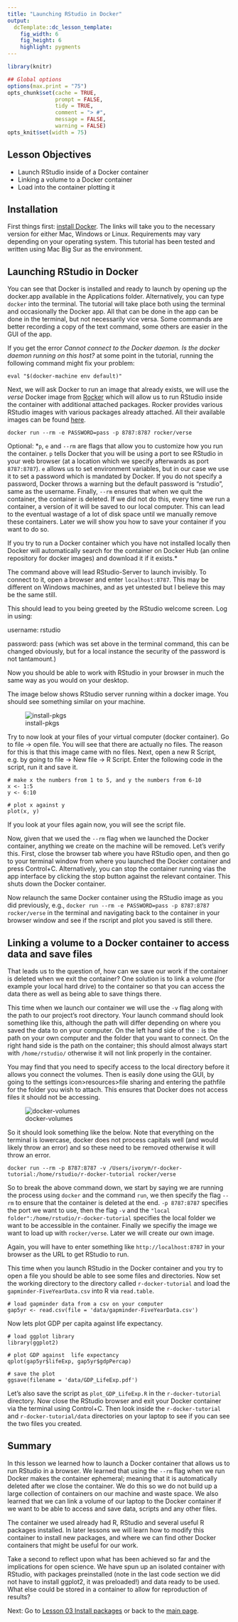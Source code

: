 ```yaml
---
title: "Launching RStudio in Docker"
output:
  dcTemplate::dc_lesson_template:
    fig_width: 6
    fig_height: 6
    highlight: pygments
---
```



```r
library(knitr)

## Global options
options(max.print = "75")
opts_chunk$set(cache = TRUE,
               prompt = FALSE,
               tidy = TRUE,
               comment = "> #",
               message = FALSE,
               warning = FALSE)
opts_knit$set(width = 75)
```

## Lesson Objectives

- Launch RStudio inside of a Docker container
- Linking a volume to a Docker container
- Load into the container plotting it

## Installation

First things first: [install Docker](https://docs.docker.com/get-docker/). The links will take you to the necessary version for either Mac, Windows or Linux. Requirements may vary depending on your operating system. This tutorial has been tested and written using Mac Big Sur as the environment.

## Launching RStudio in Docker

You can see that Docker is installed and ready to launch by opening up the docker.app available in the Applications folder. Alternatively, you can type `docker` into the terminal. The tutorial will take place both using the terminal and occasionally the Docker app. All that can be done in the app can be done in the terminal, but not necessarily vice versa. Some commands are better recording a copy of the text command, some others are easier in the GUI of the app.

If you get the error *Cannot connect to the Docker daemon. Is the docker daemon running on this host?* at some point in the tutorial, running the following command might fix your problem:

~~~
eval "$(docker-machine env default)"
~~~


Next, we will ask Docker to run an image that already exists, we will use the *verse* Docker image from [Rocker](https://github.com/rocker-org/rocker/wiki) which will allow us to run RStudio inside the container with additional attached packages. Rocker provides various RStudio images with various packages already attached. All their available images can be found [here](https://hub.docker.com/r/rocker).

~~~
docker run --rm -e PASSWORD=pass -p 8787:8787 rocker/verse
~~~

Optional:
*`p`, `e` and `--rm` are flags that allow you to customize how you run the container. `p` tells Docker that you will be using a port to see RStudio in your web browser (at a location which we specify afterwards as port `8787:8787`). `e` allows us to set environment variables, but in our case we use it to set a password which is mandated by Docker. If you do not specify a password, Docker throws a warning but the default password is "rstudio", same as the username. Finally, `--rm` ensures that when we quit the container, the container is deleted. If we did not do this, every time we run a container, a version of it will be saved to our local computer. This can lead to the eventual wastage of a lot of disk space until we manually remove these containers. Later we will show you how to save your container if you want to do so.

If you try to run a Docker container which you have not installed locally then Docker will automatically search for the container on Docker Hub (an online repository for docker images) and download it if it exists.*

The command above will lead RStudio-Server to launch invisibly. To connect to it, open a browser and enter `localhost:8787`. This may be different on Windows machines, and as yet untested but I believe this may be the same still.

This should lead to you being greeted by the RStudio welcome screen. Log in using:

username: rstudio

password: pass (which was set above in the terminal command, this can be changed obviously, but for a local instance the security of the password is not tantamount.)

Now you should be able to work with RStudio in your browser in much the same way as you would on your desktop.

The image below shows RStudio server running within a docker image. You should see something similar on your machine.

![install-pkgs](files/install-pkgs.png)

Try to now look at your files of your virtual computer (docker container). Go to
file -> open file. You will see that there are actually no files. The reason for
this is that this image came with no files.
Next, open a new R Script, e.g. by going to file -> New file -> R Script. 
Enter the following code in the script, run it and save it.

~~~
# make x the numbers from 1 to 5, and y the numbers from 6-10
x <- 1:5
y <- 6:10

# plot x against y
plot(x, y)
~~~

If you look at your files again now, you will see the script file.

Now, given that we used the `--rm` flag when we launched the Docker container, anything we create on the machine will be removed. Let's verify this. First, close the browser tab where you have RStudio open, and then go to your terminal window from where you launched the Docker container and press Control+C. Alternatively, you can stop the container running vias the app interface by clicking the stop button against the relevant container. This shuts down the Docker container.

Now relaunch the same Docker container using the RStudio image as you did previously, e.g., `docker run --rm -e PASSWORD=pass -p 8787:8787 rocker/verse` in the terminal and navigating back to the container in your browser window and see if the rscript and plot you saved is still there.


## Linking a volume to a Docker container to access data and save files

That leads us to the question of, how can we save our work if the container is deleted when we exit the container? One solution is to link a volume (for example your local hard drive) to the container so that you can access the data there as well as being able to save things there.

This time when we launch our container we will use the `-v` flag along with the path to our project's root directory. Your launch command should look something like this, although the path will differ depending on where you saved the data to on your computer. On the left hand side of the `:` is the path
on your own computer and the folder that you want to connect. On the right hand side is the path on the container; this should almost always start with `/home/rstudio/` otherwise it will not link properly in the container. 

You may find that you need to specify access to the local directory before it allows you connect the volumes. Then is easily done using the GUI, by going to the settings icon>resources>file sharing and entering the pathfile for the folder you wish to attach. This ensures that Docker does not access files it should not be accessing.


![docker-volumes](files/docker-volumes.png)

So it should look something like the below. Note that everything on the terminal is lowercase, docker does not process capitals well (and would likely throw an error) and so these need to be removed otherwise it will throw an error.


~~~
docker run --rm -p 8787:8787 -v /Users/ivorym/r-docker-tutorial:/home/rstudio/r-docker-tutorial rocker/verse
~~~

So to break the above command down, we start by saying we are running the process using `docker` and the command `run`, we then specify the flag `--rm` to ensure that the container is deleted at the end. `-p 8787:8787` specifies the port we want to use, then the flag `-v` and the `"local folder":/home/rstudio/r-docker-tutorial` specifies the local folder we want to be accessible in the container. Finally we specifiy the image we want to load up with `rocker/verse`. Later we will create our own image.

Again, you will have to enter something like `http://localhost:8787` in your browser as the URL to get RStudio to run. 

This time when you launch RStudio in the Docker container and you try to open a file you should be able to see some files and directories. Now set the working directory to the directory called `r-docker-tutorial` and load the `gapminder-FiveYearData.csv` into R via `read.table`.

~~~
# load gapminder data from a csv on your computer
gap5yr <- read.csv(file = 'data/gapminder-FiveYearData.csv')
~~~

Now lets plot GDP per capita against  life expectancy.

~~~
# load ggplot library
library(ggplot2)

# plot GDP against  life expectancy
qplot(gap5yr$lifeExp, gap5yr$gdpPercap)

# save the plot
ggsave(filename = 'data/GDP_LifeExp.pdf')
~~~

Let's also save the script as `plot_GDP_LifeExp.R` in the `r-docker-tutorial` directory. Now close the RStudio browser and exit your Docker container via the terminal using Control+C. Then look inside the `r-docker-tutorial` and `r-docker-tutorial/data` directories on your laptop to see if you can see the two files you created.

## Summary

In this lesson we learned how to launch a Docker container that allows us to run RStudio in a browser. We learned that using the `--rm` flag when we run Docker makes the container ephemeral; meaning that it is automatically deleted after we close the container. We do this so we do not build up a large collection of containers on our machine and waste space. We also learned that we can link a volume of our laptop to the Docker container if we want to be able to access and save data, scripts and any other files. 

The container we used already had R, RStudio and several useful R packages installed. In later lessons we will learn how to modify this container to install new packages, and where we can find other Docker containers that might be useful for our work.

Take a second to reflect upon what has been achieved so far and the implications for open science. We have spun up an isolated container with RStudio, with packages preinstalled (note in the last code section we did not have to install ggplot2, it was preloaded!) and data ready to be used. What else could be stored in a container to allow for reproduction of results?

Next: Go to [Lesson 03 Install packages](03-install-packages.html) or back to the 
[main page](http://ropenscilabs.github.io/r-docker-tutorial/).

